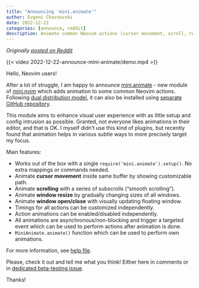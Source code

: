 ```yaml
---
title: "Announcing 'mini.animate'"
author: Evgeni Chasnovski
date: 2022-12-22
categories: [announce, reddit]
description: Animate common Neovim actions (cursor movement, scroll, resize, window open/close)
---
```


*Originally [posted on Reddit](https://www.reddit.com/r/neovim/comments/zsos1d/minianimate_animate_common_neovim_actions_cursor/)*

{{< video 2022-12-22-announce-mini-animate/demo.mp4 >}}

Hello, Neovim users!

After a lot of struggle, I am happy to announce [mini.animate](https://github.com/nvim-mini/mini.nvim/blob/main/readmes/mini-animate.md) - new module of [mini.nvim](https://github.com/nvim-mini/mini.nvim) which adds animation to some common Neovim actions. Following [dual distribution model](2022-10-30-announce-dual-distribution.qmd), it can also be installed using [separate GitHub repository](https://github.com/nvim-mini/mini.animate).

This module aims to enhance visual user experience with as little setup and config intrusion as possible. Granted, not everyone likes animations in their editor, and that is OK. I myself didn't use this kind of plugins, but recently found that animation helps in various subtle ways to more precisely target my focus.

Main features:

- Works out of the box with a single `require('mini.animate').setup()`. No extra mappings or commands needed.
- Animate **cursor movement** inside same buffer by showing customizable path.
- Animate **scrolling** with a series of subscrolls ("smooth scrolling").
- Animate **window resize** by gradually changing sizes of all windows.
- Animate **window open/close** with visually updating floating window.
- Timings for all actions can be customized independently.
- Action animations can be enabled/disabled independently.
- All animations are asynchronous/non-blocking and trigger a targeted event which can be used to perform actions after animation is done.
- `MiniAnimate.animate()` function which can be used to perform own animations.

For more information, see [help file](https://github.com/nvim-mini/mini.nvim/blob/main/doc/mini-animate.txt).

Please, check it out and tell me what you think! Either here in comments or in [dedicated beta-testing issue](https://github.com/nvim-mini/mini.nvim/issues/177).

Thanks!
